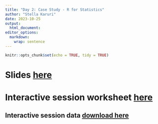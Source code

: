 ```yaml
---
title: "Day 2: Case Study - R for Statistics"
author: "Stella Karuri"
date: 2023-10-25
output: 
  html_document:
editor_options: 
  markdown: 
    wrap: sentence
---
```


```r
knitr::opts_chunk$set(echo = TRUE, tidy = TRUE)
```

# Slides <a href="../slides/Day2.pdf" target="_blank">here</a>

# Interactive session worksheet <a href="../slides/worksheet_Day2.pdf" target="_blank">here</a>

## Interactive session data <a href="../slides/Day2.RData" target="_blank">download here</a>
